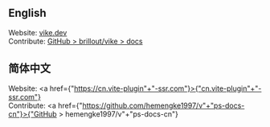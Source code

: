 ## English

Website: [vike.dev](https://vike.dev)<br/>
Contribute: [GitHub > brillout/vike > docs](https://github.com/brillout/vike/tree/main/docs)

<h2 id="chinese">简体中文</h2>

Website: <a href={"https://cn.vite-plugin"+"-ssr.com"}>{"cn.vite-plugin"+"-ssr.com"}</a><br/>
Contribute: <a href={"https://github.com/hemengke1997/v"+"ps-docs-cn"}>{"GitHub > hemengke1997/v"+"ps-docs-cn"}</a>
